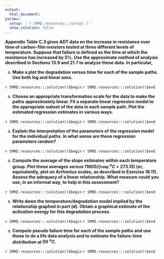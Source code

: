 ```yaml
---
output:
  html_document:
params:
  setup: '`r SMRD.resources:::setup( )`'
  show_solution: false
---
```


__Appendix Table C.3 gives ADT data on the increase in resistance over time of carbon-film resistors tested at three different levels of temperature.  Suppose that failure is defined as the time at which the resistance has increased by $5\%$. Use the approximate method of analysis described in Sections 13.9 and 21.7 to analyze these data. In particular,__

a. __Make a plot the degradation versus time for each of the sample paths.  Use both log and linear axes.__

`r SMRD.resources:::solution()$begin`
`r SMRD.resources:::solution()$end`

a. __Choose an appropriate transformation scale for the data to make the paths approximately linear. Fit a separate linear regression model to the appropriate subset of the data in each sample path. Plot the estimated regression estimates in various ways.__

`r SMRD.resources:::solution()$begin`
`r SMRD.resources:::solution()$end`

a. __Explain the interpretation of the parameters of the regression model for the individual paths. In what sense are these regression parameters random?__

`r SMRD.resources:::solution()$begin`
`r SMRD.resources:::solution()$end`

a. __Compute the average of the slope estimates within each temperature group.  Plot these averages versus $11605/(\mathtt{temp}\; ^oC + 273.15)$ (or, equivalently, plot on Arrhenius scales, as described in Exercise 18.11). Assess the adequacy of a linear relationship. What measure could you use, in an informal way, to help in this assessment?__

`r SMRD.resources:::solution()$begin`
`r SMRD.resources:::solution()$end`

a. __Write down the temperature/degradation model implied by the relationship graphed in part (d). Obtain a graphical estimate of the activation energy for this degradation process.__

`r SMRD.resources:::solution()$begin`
`r SMRD.resources:::solution()$end`

a. __Compute pseudo failure time for each of the sample paths and use these to do a life data analysis and to estimate the failure-time distribution at $50\;^oC$.__  

`r SMRD.resources:::solution()$begin`
`r SMRD.resources:::solution()$end`
